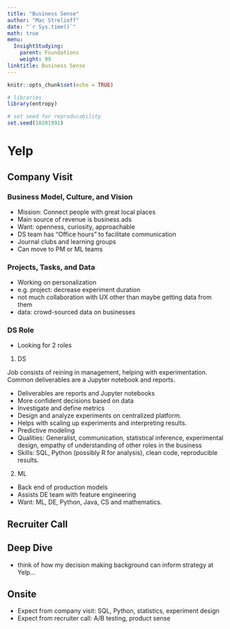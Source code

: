 ```yaml
---
title: "Business Sense"
author: "Mac Strelioff"
date: "`r Sys.time()`"
math: true
menu:
  InsightStudying:
    parent: Foundations
    weight: 99
linktitle: Business Sense
---
```


```r
knitr::opts_chunk$set(echo = TRUE)

# libraries
library(entropy)

# set seed for reproducability
set.seed(10201991)
```


# Yelp

## Company Visit

### Business Model, Culture, and Vision

- Mission: Connect people with great local places
- Main source of revenue is business ads
- Want: openness, curiosity, approachable
- DS team has "Office hours" to facilitate communication
- Journal clubs and learning groups
- Can move to PM or ML teams

### Projects, Tasks, and Data

- Working on personalization
- e.g. project: decrease experiment duration
- not much collaboration with UX other than maybe getting data from them
- data: crowd-sourced data on businesses 

### DS Role

- Looking for 2 roles

1. DS

Job consists of reining in management, helping with experimentation. Common deliverables are a Jupyter notebook and reports. 

- Deliverables are reports and Jupyter notebooks
- More confident decisions based on data
- Investigate and define metrics
- Design and analyze experiments on centralized platform.
- Helps with scaling up experiments and interpreting results.
- Predictive modeling
- Qualities: Generalist, communication, statistical inference, experimental design, empathy of understanding of other roles in the business
- Skills: SQL, Python (possibly R for analysis), clean code, reproducible results. 

2. ML

- Back end of production models
- Assists DE team with feature engineering
- Want: ML, DE, Python, Java, CS and mathematics.

## Recruiter Call

## Deep Dive


- think of how my decision making background can inform strategy at Yelp...

## Onsite

- Expect from company visit: SQL, Python, statistics, experiment design
- Expect from recruiter call: A/B testing, product sense






















